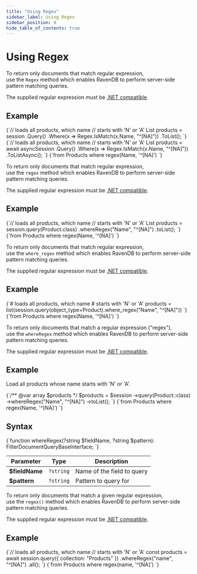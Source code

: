 ---
title: "Using Regex"
sidebar_label: Using Regex
sidebar_position: 8
hide_table_of_contents: true
---




# Using Regex
<LanguageSwitcher supportedLanguages={supportedLanguages} />
<LanguageContent language="csharp">


To return only documents that match regular expression,  
use the `Regex` method which enables RavenDB to perform server-side pattern matching queries. 

The supplied regular expression must be [.NET compatible](https://docs.microsoft.com/en-us/dotnet/api/system.text.regularexpressions.regex?view=netframework-4.7.1).

## Example

<Tabs groupId='languageSyntax'>
<TabItem value="Sync" label="Sync">
<CodeBlock language="csharp">
{`// loads all products, which name
// starts with 'N' or 'A'
List<Product> products = session
    .Query<Product>()
    .Where(x => Regex.IsMatch(x.Name, "^[NA]"))
    .ToList();
`}
</CodeBlock>
</TabItem>
<TabItem value="Async" label="Async">
<CodeBlock language="csharp">
{`// loads all products, which name
// starts with 'N' or 'A'
List<Product> products = await asyncSession
    .Query<Product>()
    .Where(x => Regex.IsMatch(x.Name, "^[NA]"))
    .ToListAsync();
`}
</CodeBlock>
</TabItem>
<TabItem value="RQL" label="RQL">
<CodeBlock language="sql">
{`from Products 
where regex(Name, '^[NA]')
`}
</CodeBlock>
</TabItem>
</Tabs>


</LanguageContent>
<LanguageContent language="java">


To return only documents that match regular expression,  
use the `regex` method which enables RavenDB to perform server-side pattern matching queries. 

The supplied regular expression must be [.NET compatible](https://docs.microsoft.com/en-us/dotnet/api/system.text.regularexpressions.regex?view=netframework-4.7.1).

## Example

<Tabs groupId='languageSyntax'>
<TabItem value="Java" label="Java">
<CodeBlock language="java">
{`// loads all products, which name
// starts with 'N' or 'A'
List<Product> products = session.query(Product.class)
    .whereRegex("Name", "^[NA]")
    .toList();
`}
</CodeBlock>
</TabItem>
<TabItem value="RQL" label="RQL">
<CodeBlock language="sql">
{`from Products 
where regex(Name, '^[NA]')
`}
</CodeBlock>
</TabItem>
</Tabs>


</LanguageContent>
<LanguageContent language="python">


To return only documents that match regular expression,  
use the `where_regex` method which enables RavenDB to perform server-side pattern matching queries. 

The supplied regular expression must be [.NET compatible](https://docs.microsoft.com/en-us/dotnet/api/system.text.regularexpressions.regex?view=netframework-4.7.1).

## Example

<Tabs groupId='languageSyntax'>
<TabItem value="Python" label="Python">
<CodeBlock language="python regex_1@clientapi\session\querying\textsearch\usingregex.py /}">
{`# loads all products, which name
# starts with 'N' or 'A'
products = list(session.query(object_type=Product).where_regex("Name", "^[NA]"))
`}
</CodeBlock>
</TabItem>
<TabItem value="RQL" label="RQL">
<CodeBlock language="sql">
{`from Products 
where regex(Name, '^[NA]')
`}
</CodeBlock>
</TabItem>
</Tabs>


</LanguageContent>
<LanguageContent language="php">


To return only documents that match a regular expression ("regex"),  
use the `whereRegex` method which enables RavenDB to perform server-side pattern matching queries. 

The supplied regular expression must be [.NET compatible](https://docs.microsoft.com/en-us/dotnet/api/system.text.regularexpressions.regex?view=netframework-4.7.1).

## Example

Load all products whose name starts with 'N' or 'A'.

<Tabs groupId='languageSyntax'>
<TabItem value="Php" label="Php">
<CodeBlock language="php regex_1@clientapi\session\querying\textsearch\usingregex.php /}">
{`/** @var array<Product> $products */
$products = $session
    ->query(Product::class)
    ->whereRegex("Name", "^[NA]")
    ->toList();
`}
</CodeBlock>
</TabItem>
<TabItem value="RQL" label="RQL">
<CodeBlock language="sql">
{`from Products 
where regex(Name, '^[NA]')
`}
</CodeBlock>
</TabItem>
</Tabs>

## Syntax

<TabItem value="syntax" label="syntax">
<CodeBlock language="php">
{`function whereRegex(?string $fieldName, ?string $pattern): FilterDocumentQueryBaseInterface;
`}
</CodeBlock>
</TabItem>

| Parameter     | Type  | Description                                                                   |
|---------------|-------|-------------------------------------------------------------------------------|
| **$fieldName** | `?string` | Name of the field to query |
| **$pattern** | `?string` | Pattern to query for |


</LanguageContent>
<LanguageContent language="nodejs">


To return only documents that match a given regular expression,  
use the `regex()` method which enables RavenDB to perform server-side pattern matching queries. 

The supplied regular expression must be [.NET compatible](https://docs.microsoft.com/en-us/dotnet/api/system.text.regularexpressions.regex?view=netframework-4.7.1).

## Example

<Tabs groupId='languageSyntax'>
<TabItem value="Node.js" label="Node.js">
<CodeBlock language="js">
{`// loads all products, which name
// starts with 'N' or 'A'
const products = await session.query({ collection: "Products" })
    .whereRegex("name", "^[NA]")
    .all();
`}
</CodeBlock>
</TabItem>
<TabItem value="RQL" label="RQL">
<CodeBlock language="sql">
{`from Products 
where regex(name, '^[NA]')
`}
</CodeBlock>
</TabItem>
</Tabs>


</LanguageContent>

<!---
### Session
- [Query overview](../../../../client-api/session/querying/how-to-query)
- [Full-text search](../../../../client-api/session/querying/text-search/full-text-search)
- [Query with exact match](../../../../client-api/session/querying/text-search/exact-match-query)
- [Querying: Basics](../../../../indexes/querying/query-index)


-->